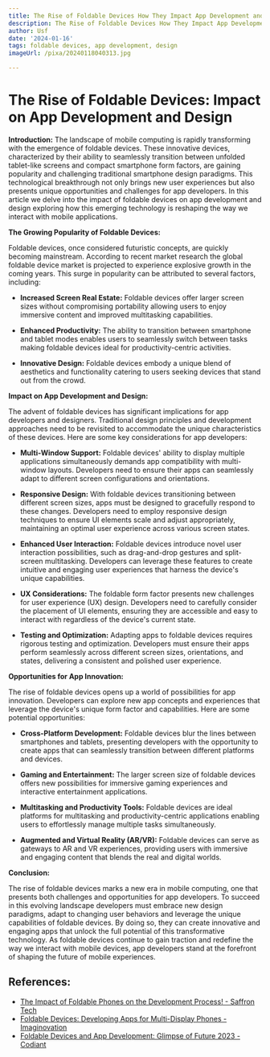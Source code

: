 ```yaml
---
title: The Rise of Foldable Devices How They Impact App Development and Design
description: The Rise of Foldable Devices How They Impact App Development and Design
author: Usf
date: '2024-01-16'
tags: foldable devices, app development, design
imageUrl: /pixa/20240118040313.jpg

---
```

# The Rise of Foldable Devices: Impact on App Development and Design

**Introduction:**
The landscape of  mobile computing is rapidly transforming with the emergence of foldable devices. These innovative devices, characterized by their ability  to seamlessly transition between unfolded tablet-like screens and compact smartphone form factors, are gaining popularity and challenging traditional smartphone design paradigms. This technological breakthrough not only  brings new user experiences but  also presents unique opportunities and challenges for app developers. In this article we delve  into the impact of foldable devices on app development and design  exploring how this emerging technology is  reshaping the way we interact with mobile applications.

**The Growing Popularity of Foldable Devices:**

Foldable devices, once considered futuristic concepts, are quickly becoming mainstream.  According to recent market research the global  foldable  device market is projected to experience explosive growth in the coming years. This surge in popularity can be attributed to several  factors, including:

- **Increased Screen Real Estate:** Foldable devices offer larger screen sizes without compromising  portability allowing users to enjoy immersive content and improved multitasking capabilities.

- **Enhanced Productivity:** The ability to transition between smartphone and tablet modes enables users to seamlessly  switch between tasks making foldable devices ideal  for productivity-centric activities.

- **Innovative Design:** Foldable devices embody a unique blend  of aesthetics  and functionality catering to users seeking  devices that stand out from the crowd.

**Impact on App Development and Design:**

The advent of foldable devices has significant implications for app  developers and designers. Traditional design principles and  development approaches need to be revisited to accommodate the unique characteristics of these  devices.  Here are some key considerations for app developers:

- **Multi-Window Support:**  Foldable devices' ability to display multiple applications simultaneously  demands app compatibility with multi-window  layouts.  Developers need to ensure their apps can  seamlessly adapt to different screen configurations and orientations.

- **Responsive Design:** With foldable devices transitioning  between different screen sizes,  apps must be designed to gracefully respond to these changes. Developers need to employ responsive design techniques to ensure UI elements scale and adjust appropriately, maintaining an  optimal user  experience across various  screen states.

- **Enhanced  User Interaction:** Foldable devices introduce novel user interaction possibilities, such as drag-and-drop gestures and split-screen multitasking.  Developers can leverage these features to  create  intuitive and engaging  user experiences that harness the device's  unique capabilities.

- **UX  Considerations:** The foldable form factor presents new challenges for user experience (UX) design. Developers need to carefully consider the placement of UI elements,  ensuring they are accessible and easy  to interact with regardless of the device's  current state.

- **Testing and Optimization:**  Adapting apps to foldable devices requires rigorous testing  and optimization. Developers must ensure their apps perform seamlessly across different screen sizes, orientations, and states, delivering a consistent and polished user experience.

**Opportunities for App Innovation:**

The rise of foldable devices opens up a world of possibilities for app innovation. Developers can explore  new app concepts  and experiences that leverage the device's unique form factor  and capabilities.  Here  are some potential opportunities:

- **Cross-Platform Development:**  Foldable devices blur the lines between smartphones and tablets, presenting developers with the opportunity to create apps that can seamlessly transition between different platforms and devices.

- **Gaming  and Entertainment:** The larger screen size of  foldable  devices offers new possibilities for immersive gaming  experiences and interactive  entertainment  applications.

- **Multitasking and Productivity Tools:** Foldable devices are ideal platforms for multitasking and productivity-centric applications enabling users to effortlessly manage multiple tasks simultaneously.

- **Augmented and Virtual Reality (AR/VR):** Foldable devices can serve as gateways to AR and VR experiences, providing users  with immersive and engaging  content  that blends the  real and digital worlds.

**Conclusion:**

The rise of foldable devices marks a new era in mobile computing,  one that presents both challenges and opportunities for app developers. To succeed in this evolving landscape developers must embrace new design paradigms, adapt to  changing user  behaviors and leverage the unique capabilities of foldable devices. By doing so, they can create innovative and engaging apps that unlock the full potential of this transformative technology. As foldable  devices  continue to gain traction and redefine the way we interact with mobile devices, app  developers stand at the forefront of  shaping the future of  mobile experiences.

## References:
- [The Impact of Foldable Phones on the Development Process! - Saffron Tech](https://www.saffrontech.net/blog/welcome-to-the-era-of-foldable-devices-the-impact-of-foldable-phones-on-the-development-process)
- [Foldable Devices: Developing Apps for Multi-Display Phones - Imaginovation](https://imaginovation.net/blog/designing-and-developing-apps-for-foldable-devices/)
- [Foldable Devices and App Development: Glimpse of Future 2023 - Codiant](https://codiant.com/blog/foldable-devices-and-app-development-in-future/)
